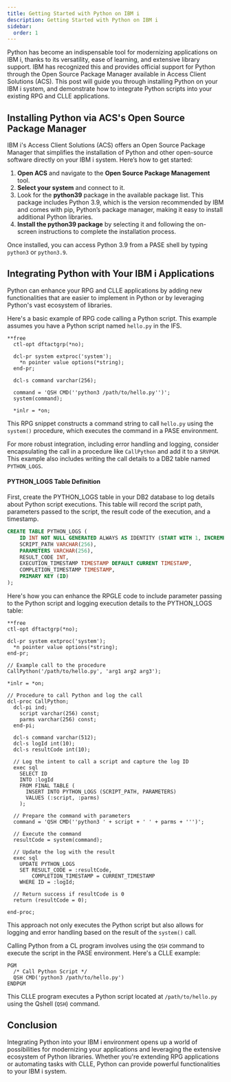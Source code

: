 ```yaml
---
title: Getting Started with Python on IBM i
description: Getting Started with Python on IBM i
sidebar:
  order: 1
---
```



Python has become an indispensable tool for modernizing applications on IBM i, thanks to its versatility, ease of learning, and extensive library support. IBM has recognized this and provides official support for Python through the Open Source Package Manager available in Access Client Solutions (ACS). This post will guide you through installing Python on your IBM i system, and demonstrate how to integrate Python scripts into your existing RPG and CLLE applications.

## Installing Python via ACS's Open Source Package Manager

IBM i's Access Client Solutions (ACS) offers an Open Source Package Manager that simplifies the installation of Python and other open-source software directly on your IBM i system. Here’s how to get started:

1. **Open ACS** and navigate to the **Open Source Package Management** tool.
2. **Select your system** and connect to it.
3. Look for the **python39** package in the available package list. This package includes Python 3.9, which is the version recommended by IBM and comes with pip, Python’s package manager, making it easy to install additional Python libraries.
4. **Install the python39 package** by selecting it and following the on-screen instructions to complete the installation process.

Once installed, you can access Python 3.9 from a PASE shell by typing `python3` or `python3.9`.

## Integrating Python with Your IBM i Applications

Python can enhance your RPG and CLLE applications by adding new functionalities that are easier to implement in Python or by leveraging Python's vast ecosystem of libraries.

<Tabs>
  <TabItem label="RPG Basic">

Here's a basic example of RPG code calling a Python script. This example assumes you have a Python script named `hello.py` in the IFS.

```RPGLE
**free
  ctl-opt dftactgrp(*no);

  dcl-pr system extproc('system');
    *n pointer value options(*string);
  end-pr;

  dcl-s command varchar(256);

  command = 'QSH CMD(''python3 /path/to/hello.py'')';
  system(command);

  *inlr = *on;
```

This RPG snippet constructs a command string to call `hello.py` using the `system()` procedure, which executes the command in a PASE environment.

  </TabItem>
  <TabItem label="RPG Advanced">

For more robust integration, including error handling and logging, consider encapsulating the call in a procedure like `CallPython` and add it to a `SRVPGM`. This example also includes writing the call details to a DB2 table named `PYTHON_LOGS`.

#### PYTHON_LOGS Table Definition

First, create the PYTHON_LOGS table in your DB2 database to log details about Python script executions. This table will record the script path, parameters passed to the script, the result code of the execution, and a timestamp.

```sql
CREATE TABLE PYTHON_LOGS (
    ID INT NOT NULL GENERATED ALWAYS AS IDENTITY (START WITH 1, INCREMENT BY 1),
    SCRIPT_PATH VARCHAR(256),
    PARAMETERS VARCHAR(256),
    RESULT_CODE INT,
    EXECUTION_TIMESTAMP TIMESTAMP DEFAULT CURRENT TIMESTAMP,
    COMPLETION_TIMESTAMP TIMESTAMP,
    PRIMARY KEY (ID)
);
```

Here's how you can enhance the RPGLE code to include parameter passing to the Python script and logging execution details to the PYTHON_LOGS table:

```RPGLE
**free
ctl-opt dftactgrp(*no);

dcl-pr system extproc('system');
  *n pointer value options(*string);
end-pr;

// Example call to the procedure
CallPython('/path/to/hello.py', 'arg1 arg2 arg3');

*inlr = *on;

// Procedure to call Python and log the call
dcl-proc CallPython;
  dcl-pi ind;
    script varchar(256) const;
    parms varchar(256) const;
  end-pi;

  dcl-s command varchar(512);
  dcl-s logId int(10);
  dcl-s resultCode int(10);

  // Log the intent to call a script and capture the log ID
  exec sql
    SELECT ID 
    INTO :logId 
    FROM FINAL TABLE (
      INSERT INTO PYTHON_LOGS (SCRIPT_PATH, PARAMETERS)
      VALUES (:script, :parms)
    );

  // Prepare the command with parameters
  command = 'QSH CMD(''python3 ' + script + ' ' + parms + ''')';

  // Execute the command
  resultCode = system(command);

  // Update the log with the result
  exec sql
    UPDATE PYTHON_LOGS
    SET RESULT_CODE = :resultCode,
        COMPLETION_TIMESTAMP = CURRENT_TIMESTAMP
    WHERE ID = :logId;

  // Return success if resultCode is 0
  return (resultCode = 0);

end-proc;
```

This approach not only executes the Python script but also allows for logging and error handling based on the result of the `system()` call.

  </TabItem>
  <TabItem label="CLLE">

Calling Python from a CL program involves using the `QSH` command to execute the script in the PASE environment. Here's a CLLE example:

```CL
PGM
  /* Call Python Script */
  QSH CMD('python3 /path/to/hello.py')
ENDPGM
```

This CLLE program executes a Python script located at `/path/to/hello.py` using the Qshell (`QSH`) command.

  </TabItem>
</Tabs>

## Conclusion

Integrating Python into your IBM i environment opens up a world of possibilities for modernizing your applications and leveraging the extensive ecosystem of Python libraries. Whether you're extending RPG applications or automating tasks with CLLE, Python can provide powerful functionalities to your IBM i system.
